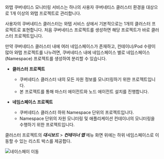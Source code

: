 와탭 쿠버네티스 모니터링 서비스는 하나의 사용자 쿠버네티스 클러스터 환경을 대상으로 1개 이상의 와탭 프로젝트로 관리합니다.

사용자의 쿠버네티스 클러스터는 와탭 서비스 상에서 기본적으로는 1개의 클러스터 프로젝트로 표현합니다. 처음 쿠버네티스 프로젝트를 생성하면 해당 프로젝트가 바로 클러스터 프로젝트입니다.

만약 쿠버네티스 클러스터 내에 여러 네임스페이스가 존재하고, 컨테이너/Pod 수량이 많아 와탭 프로젝트를 나누려면, 쿠버네티스 내에 네임스페이스 별로 네임스페이스(Namespace) 프로젝트를 생성하여 분리할 수 있습니다.

<!-- ![쿠버네티스 모니터링 프로젝트 목록](https://img.whatap.io/media/user_guide_kubernetes/intro/20.png) -->

* **클러스터 프로젝트**
    * 쿠버네티스 클러스터 내의 모든 자원 정보를 모니터링하기 위한 프로젝트입니다.
    * 본 프로젝트를 통해 마스터 에이전트와 노드 에이전트 설치를 진행합니다.

* **네임스페이스 프로젝트**
    * 쿠버네티스 클러스터 하위 Namespace 단위의 프로젝트입니다.
    * Namespace 단위의 자원 모니터링 및 애플리케이션 컨테이너의 모니터링을 수행하기 위한 프로젝트입니다.

클러스터 프로젝트의 ***대시보드*** > ***컨테이너 맵*** 메뉴 화면 위에는 하위 네임스페이스로 이동할 수 있는 리스트 박스를 제공합다.

![네이스페이 이동](https://img.whatap.io/media/images/whatap_kubernetes_container_map_namespace_project_list.png)